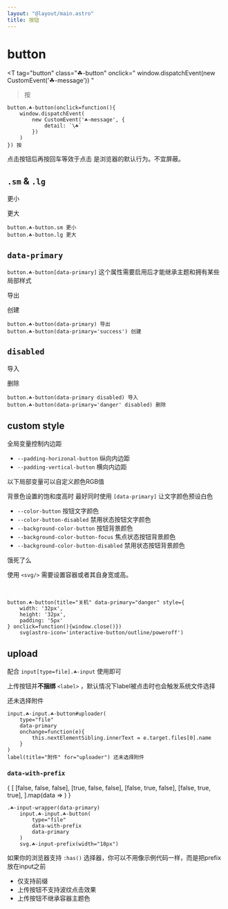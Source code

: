 ```yaml
---
layout: "@layout/main.astro"
title: 按钮
---
```




# button

<T
    tag="button"
    class="☘-button"
    onclick="
        window.dispatchEvent(new CustomEvent('☘-message'))
    "
>按</T>

```pug
button.☘-button(onclick=function(){
    window.dispatchEvent(
        new CustomEvent('☘-message', { 
            detail: `\☘`
        })
    )
}) 按
```

点击按钮后再按回车等效于点击 是浏览器的默认行为。不宜屏蔽。


## `.sm` & `.lg`

<T tag="button" class="☘-button sm">更小</T>

<T tag="button" class="☘-button lg">更大</T>

```pug
button.☘-button.sm 更小
button.☘-button.lg 更大
```

## `data-primary`

`button.☘-button[data-primary]` 这个属性需要启用后才能继承主题和拥有某些局部样式

<T tag="button" class="☘-button" data-primary>导出</T>

<T tag="button" class="☘-button" data-primary='success'>创建</T>

```pug
button.☘-button(data-primary) 导出
button.☘-button(data-primary='success') 创建
```


## `disabled`

<T tag="button" class="☘-button" disabled>导入</T>

<T tag="button" class="☘-button" data-primary="danger" disabled>删除</T>

```pug
button.☘-button(data-primary disabled) 导入
button.☘-button(data-primary='danger' disabled) 删除
```

## custom style

全局变量控制内边距

- `--padding-horizonal-button` 纵向内边距
- `--padding-vertical-button` 横向内边距

以下局部变量可以自定义颜色RGB值

背景色设置的饱和度高时 最好同时使用 `[data-primary]` 让文字颜色预设白色

- `--color-button` 按钮文字颜色
- `--color-button-disabled` 禁用状态按钮文字颜色
- `--background-color-button` 按钮背景颜色
- `--background-color-button-focus` 焦点状态按钮背景颜色
- `--background-color-button-disabled` 禁用状态按钮背景颜色

<T tag="button" class="☘-button" data-primary style="
    --background-color-button: var(--blue-5);
    --background-color-button-focus: var(--blue-6);
    --background-color-button-disabled: var(--blue-2);
">饿死了么</T>
        

使用 `<svg/>` 需要设置容器或者其自身宽或高。

<T
    tag="button"
    title="关机"
    class="☘-button"
    style="
        width: 32px;
        height: 32px;
        padding: 5px;
    "
    data-primary="danger"
    onclick="window.close()">
    <Icon name="interactive-button/outline/poweroff"/>
</T>

```pug
button.☘-button(title="关机" data-primary="danger" style={
    width: '32px',
    height: '32px',
    padding: '5px'
} onclick=function(){window.close()})
    svg(astro-icon='interactive-button/outline/poweroff')
```

## upload

配合 `input[type=file].☘-input` 使用即可

上传按钮并**不捆绑** `<label>` ，默认情况下label被点击时也会触发系统文件选择

<T
    tag="input"
    id="uploader"
    class="☘-button ☘-input"
    data-primary
    type='file'
    onchange="
        this.nextElementSibling.innerText = window.event.target.files[0].name
"/><label for="uploader" title="附件">还未选择附件</label>

```pug
input.☘-input.☘-button#uploader(
    type="file"
    data-primary
    onchange=function(e){
        this.nextElementSibling.innerText = e.target.files[0].name
    }
)
label(title="附件" for="uploader") 还未选择附件
```

### `data-with-prefix`

<Grid inline>
{
    [
        [false, false, false],
        [true, false, false],
        [false, true, false],
        [false, true, true],
    ].map(data => 
        <T class="☘-input-wrapper" data-primary={data[0]}>
            <T
                tag="input"
                class="☘-button ☘-input"
                title="upload"
                data-with-prefix
                data-primary={data[1]}
                type='file'
                disabled={data[2]}
            />
            <Icon 
                class={escape('☘-input-prefix')}
                name="interactive-button/outline/upload"
                width="18px"
            />
        </T>
    )
}
</Grid>

```pug
.☘-input-wrapper(data-primary)
    input.☘-input.☘-button(
        type="file"
        data-with-prefix
        data-primary
    )
    svg.☘-input-prefix(width="18px")
```

如果你的浏览器支持 `:has()` 选择器，你可以不用像示例代码一样，而是把prefix放在input之前

- 仅支持前缀
- 上传按钮不支持波纹点击效果
- 上传按钮不继承容器主题色
